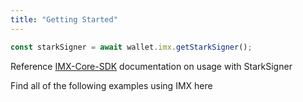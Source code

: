 ```yaml
---
title: "Getting Started"
---
```


```typescript ts
const starkSigner = await wallet.imx.getStarkSigner();
```

Reference [IMX-Core-SDK](https://github.com/immutable/imx-core-sdk/tree/main/examples) documentation on usage with StarkSigner

<Card title="IMX Repo" icon="github" iconType="duotone" href="https://github.com/stardust-gg/ts-custodial-sdk/tree/main/examples/imx">
  Find all of the following examples using IMX here
</Card>